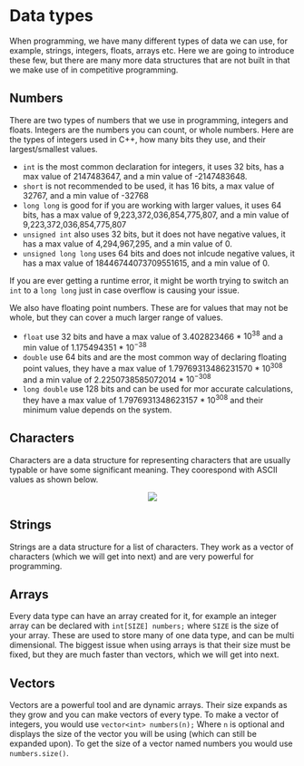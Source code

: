 # Data types

When programming, we have many different types of data we can use, for example, strings, integers, floats, arrays etc.
Here we are going to introduce these few, but there are many more data structures that are not built in that we make use of in competitive programming.

## Numbers

There are two types of numbers that we use in programming, integers and floats.  Integers are the numbers you can count, or whole numbers.
Here are the types of integers used in C++, how many bits they use, and their largest/smallest values.
- `int` is the most common declaration for integers, it uses 32 bits, has a max value of 2147483647, and a min value of -2147483648.
- `short` is not recommended to be used, it has 16 bits, a max value of 32767, and a min value of -32768
- `long long` is good for if you are working with larger values, it uses 64 bits, has a max value of 9,223,372,036,854,775,807, and a min value of 9,223,372,036,854,775,807
- `unsigned int` also uses 32 bits, but it does not have negative values, it has a max value of 4,294,967,295, and a min value of 0.
- `unsigned long long` uses 64 bits and does not inlcude negative values, it has a max value of 18446744073709551615, and a min value of 0.

If you are ever getting a runtime error, it might be worth trying to switch an `int` to a `long long` just in case overflow is causing your issue.

We also have floating point numbers.  These are for values that may not be whole, but they can cover a much larger range of values.
- `float` use 32 bits and have a max value of 3.402823466 * $10^{38}$ and a min value of 1.175494351 * $10^{-38}$
- `double` use 64 bits and are the most common way of declaring floating point values, they have a max value of 1.79769313486231570 * $10^{308}$ and a min value of 2.2250738585072014 * $10^{-308}$
- `long double` use 128 bits and can be used for mor accurate calculations,  they have a max value of 1.7976931348623157 * $10^{308}$ and their minimum value depends on the system.

## Characters

Characters are a data structure for representing characters that are usually typable or have some significant meaning.  They coorespond with ASCII values as shown below.

<p align="center">
<img src="/lessons/intro-to-cpp/source/ascii.png"/>
</p>

## Strings

Strings are a data structure for a list of characters.  They work as a vector of characters (which we will get into next) and are very powerful for programming.

## Arrays
Every data type can have an array created for it, for example an integer array can be declared with `int[SIZE] numbers;` where `SIZE` is the size of your array.
These are used to store many of one data type, and can be multi dimensional.
The biggest issue when using arrays is that their size must be fixed, but they are much faster than vectors, which we will get into next.

## Vectors
Vectors are a powerful tool and are dynamic arrays.  Their size expands as they grow and you can make vectors of every type.
To make a vector of integers, you would use `vector<int> numbers(n);`  Where `n` is optional and displays the size of the vector you will be using (which can still be expanded upon).
To get the size of a vector named numbers you would use `numbers.size()`.